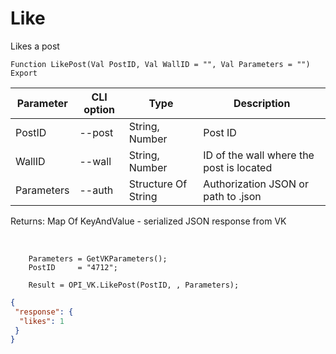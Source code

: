 ﻿---
sidebar_position: 1
---


# Like
 Likes a post



`Function LikePost(Val PostID, Val WallID = "", Val Parameters = "") Export`

  | Parameter | CLI option | Type | Description |
  |-|-|-|-|
  | PostID | --post | String, Number | Post ID |
  | WallID | --wall | String, Number | ID of the wall where the post is located |
  | Parameters | --auth | Structure Of String | Authorization JSON or path to .json |

  
  Returns:  Map Of KeyAndValue - serialized JSON response from VK

<br/>




```bsl title="Code example"
    Parameters = GetVKParameters();
    PostID     = "4712";

    Result = OPI_VK.LikePost(PostID, , Parameters);
```
 



```json title="Result"
{
 "response": {
  "likes": 1
 }
}
```

